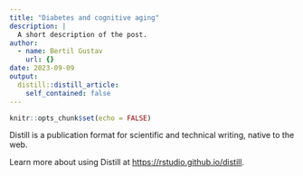 ```yaml
---
title: "Diabetes and cognitive aging"
description: |
  A short description of the post.
author:
  - name: Bertil Gustav
    url: {}
date: 2023-09-09
output:
  distill::distill_article:
    self_contained: false
---
```



```r
knitr::opts_chunk$set(echo = FALSE)
```

Distill is a publication format for scientific and technical writing, native to the web.

Learn more about using Distill at <https://rstudio.github.io/distill>.


